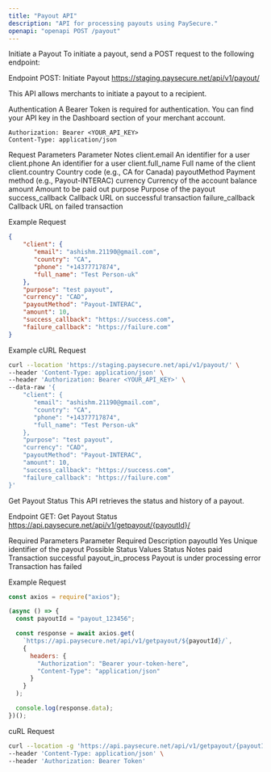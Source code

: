 ```yaml
---
title: "Payout API"
description: "API for processing payouts using PaySecure."
openapi: "openapi POST /payout"
---
```

Initiate a Payout
To initiate a payout, send a POST request to the following endpoint:

Endpoint
POST: Initiate Payout
https://staging.paysecure.net/api/v1/payout/


This API allows merchants to initiate a payout to a recipient.

Authentication
A Bearer Token is required for authentication. You can find your API key in the Dashboard section of your merchant account.

```
Authorization: Bearer <YOUR_API_KEY>
Content-Type: application/json
```

Request Parameters
Parameter	Notes
client.email	An identifier for a user
client.phone	An identifier for a user
client.full_name	Full name of the client
client.country	Country code (e.g., CA for Canada)
payoutMethod	Payment method (e.g., Payout-INTERAC)
currency	Currency of the account balance
amount	Amount to be paid out
purpose	Purpose of the payout
success_callback	Callback URL on successful transaction
failure_callback	Callback URL on failed transaction

Example Request
```json
{
    "client": {
       "email": "ashishm.21190@gmail.com",
       "country": "CA",
       "phone": "+14377717874",
       "full_name": "Test Person-uk"
    },
    "purpose": "test payout",
    "currency": "CAD",
    "payoutMethod": "Payout-INTERAC",
    "amount": 10,
    "success_callback": "https://success.com",
    "failure_callback": "https://failure.com"
}
```
Example cURL Request
```bash
curl --location 'https://staging.paysecure.net/api/v1/payout/' \
--header 'Content-Type: application/json' \
--header 'Authorization: Bearer <YOUR_API_KEY>' \
--data-raw '{
    "client": {
       "email": "ashishm.21190@gmail.com",
       "country": "CA",
       "phone": "+14377717874",
       "full_name": "Test Person-uk"
    },
    "purpose": "test payout",
    "currency": "CAD",
    "payoutMethod": "Payout-INTERAC",
    "amount": 10,
    "success_callback": "https://success.com",
    "failure_callback": "https://failure.com"
}'
```
Get Payout Status
This API retrieves the status and history of a payout.

Endpoint
GET: Get Payout Status
https://api.paysecure.net/api/v1/getpayout/{payoutId}/

Required Parameters
Parameter	Required	Description
payoutId	Yes	Unique identifier of the payout
Possible Status Values
Status	Notes
paid	Transaction successful
payout_in_process	Payout is under processing
error	Transaction has failed

Example Request
```javascript
const axios = require("axios");

(async () => {
  const payoutId = "payout_123456";

  const response = await axios.get(
    `https://api.paysecure.net/api/v1/getpayout/${payoutId}/`,
    {
      headers: {
        "Authorization": "Bearer your-token-here",
        "Content-Type": "application/json"
      }
    }
  );

  console.log(response.data);
})();
```
cuRL Request
```bash
curl --location -g 'https://api.paysecure.net/api/v1/getpayout/{payoutId}/' \
--header 'Content-Type: application/json' \
--header 'Authorization: Bearer Token'
```
